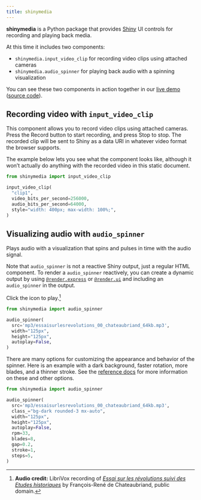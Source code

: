 ```yaml
---
title: shinymedia
---
```


<!-- This shouldn't be needed as the shinymedia components have their own HTML dependency metadata, but it's not working for me for some reason -->
```{=html}
<link rel="stylesheet" href="lib/shinymedia/index.css"/>
<script src="lib/shinymedia/index.js"></script>
```

**shinymedia** is a Python package that provides [Shiny](https://shiny.posit.co/py/) UI controls for recording and playing back media.

At this time it includes two components:

- `shinymedia.input_video_clip` for recording video clips using attached cameras
- `shinymedia.audio_spinner` for playing back audio with a spinning visualization

You can see these two components in action together in our [live demo](https://jcheng.shinyapps.io/multimodal/) ([source code](https://github.com/jcheng5/multimodal)).

## Recording video with `input_video_clip`

This component allows you to record video clips using attached cameras.
Press the Record button to start recording, and press Stop to stop.
The recorded clip will be sent to Shiny as a data URI in whatever video format the browser supports.

The example below lets you see what the component looks like, although it won't actually do anything with the recorded video in this static document.

```python
from shinymedia import input_video_clip

input_video_clip(
  "clip1",
  video_bits_per_second=256000,
  audio_bits_per_second=64000,
  style="width: 400px; max-width: 100%;",
)
```

## Visualizing audio with `audio_spinner`

Plays audio with a visualization that spins and pulses in time with the audio signal.

Note that `audio_spinner` is not a reactive Shiny output, just a regular HTML component. To render a `audio_spinner` reactively, you can create a dynamic output by using [`@render.express`](https://shiny.posit.co/py/api/express/express.render.express.html) or [`@render.ui`](https://shiny.posit.co/py/api/core/render.ui.html) and including an `audio_spinner` in the output.

Click the icon to play.[^1]

```python
from shinymedia import audio_spinner

audio_spinner(
  src='mp3/essaisurlesrevolutions_00_chateaubriand_64kb.mp3',
  width="125px",
  height="125px",
  autoplay=False,
)
```

There are many options for customizing the appearance and behavior of the spinner. Here is an example with a dark background, faster rotation, more blades, and a thinner stroke. See the [reference docs](reference/audio_spinner.qmd) for more information on these and other options.

```python
from shinymedia import audio_spinner

audio_spinner(
  src='mp3/essaisurlesrevolutions_00_chateaubriand_64kb.mp3',
  class_="bg-dark rounded-3 mx-auto",
  width="125px",
  height="125px",
  autoplay=False,
  rpm=33,
  blades=8,
  gap=0.2,
  stroke=1,
  steps=5,
)
```

[^1]: **Audio credit:** LibriVox recording of [_Essai sur les révolutions suivi des Etudes historiques_
](https://archive.org/details/essaisurlesrevolutions_2405_librivox/essaisurlesrevolutions_00_chateaubriand_128kb.mp3) by François-René de Chateaubriand, public domain.
